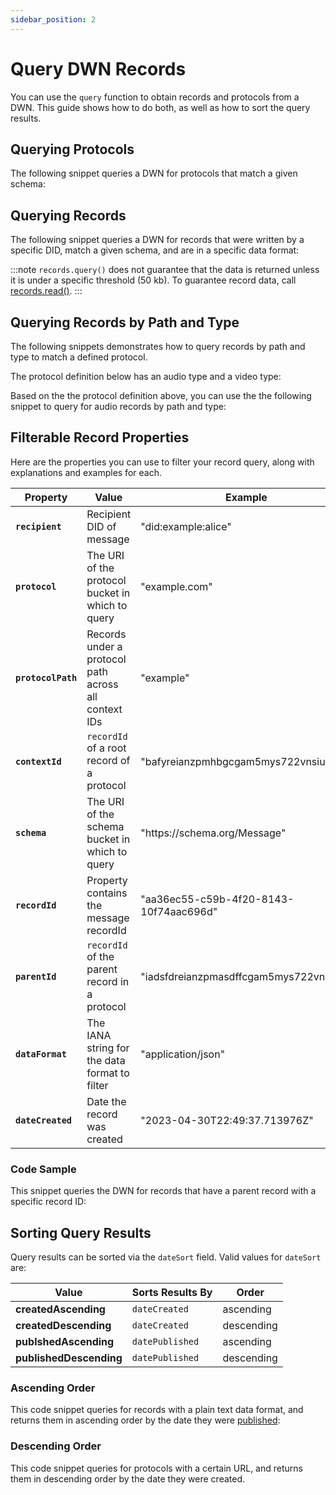 ```yaml
---
sidebar_position: 2
---
```



# Query DWN Records

You can use the `query` function to obtain records and protocols from a DWN. This guide shows how to do both, as well as how to sort the query results.

## Querying Protocols

The following snippet queries a DWN for protocols that match a given schema:

<CodeSnippet functionName="queryProtocolsForMusic" />

## Querying Records

The following snippet queries a DWN for records that were written by a specific DID, match a given schema, and are in a specific data format:

<CodeSnippet functionName="queryRecordsFromDID" />

:::note
`records.query()` does not guarantee that the data is returned unless it is under a specific threshold (50 kb). 
To guarantee record data, call [records.read()](/api/web5-js/dwn/records#readrequest).
:::

## Querying Records by Path and Type
The following snippets demonstrates how to query records by path and type to match a defined protocol.

The protocol definition below has an audio type and a video type:

<CodeSnippet functionName="definedProtocol" />

Based on the the protocol definition above, you can use the the following snippet to query for audio records by path and type:

<CodeSnippet functionName="queryRecordsByPathAndType" />


## Filterable Record Properties
Here are the properties you can use to filter your record query, along with explanations and examples for each.

| Property            | Value                                                |   Example   |
| -----------         | ----------                                           | ----------- |  
| **`recipient`**     | Recipient DID of message                             | "did:example:alice"  |
| **`protocol`**      | The URI of the protocol bucket in which to query     | "example.com" |
| **`protocolPath`**  | Records under a protocol path across all context IDs | "example" |
| **`contextId`**     | `recordId` of a root record of a protocol            | "bafyreianzpmhbgcgam5mys722vnsiuwn..." |
| **`schema`**        | The URI of the schema bucket in which to query       | "https<span>://</span>schema.org/Message" |
| **`recordId`**      | Property contains the message recordId               | "aa36ec55-c59b-4f20-8143-10f74aac696d" |
| **`parentId`**      | `recordId` of the parent record in a protocol        | "iadsfdreianzpmasdffcgam5mys722vnd..." |
| **`dataFormat`**    | The IANA string for the data format to filter        | "application/json" |
| **`dateCreated`**   | Date the record was created                          | "2023-04-30T22:49:37.713976Z" |

### Code Sample
This snippet queries the DWN for records that have a parent record with a specific record ID:

<CodeSnippet functionName="queryRecordWithParentId" />

## Sorting Query Results

Query results can be sorted via the `dateSort` field. Valid values for `dateSort` are:

| Value                     | Sorts Results By | Order       |
| -----------               | -----------      | ----------- |  
| **createdAscending**      | `dateCreated`    | ascending   |
| **createdDescending**     | `dateCreated`    | descending  |
| **publshedAscending**     | `datePublished`  | ascending   |
| **publishedDescending**   | `datePublished`  | descending  |

### Ascending Order

This code snippet queries for records with a plain text data format, and returns them in ascending order by the date they were [published](/docs/web5/build/decentralized-web-nodes/publishing-records):

<CodeSnippet functionName="queryRecordsWithFilterAscending"/>

### Descending Order

This code snippet queries for protocols with a certain URL, and returns them in descending order by the date they were created.

<CodeSnippet functionName="queryProtocolsWithFilterDescending" />

